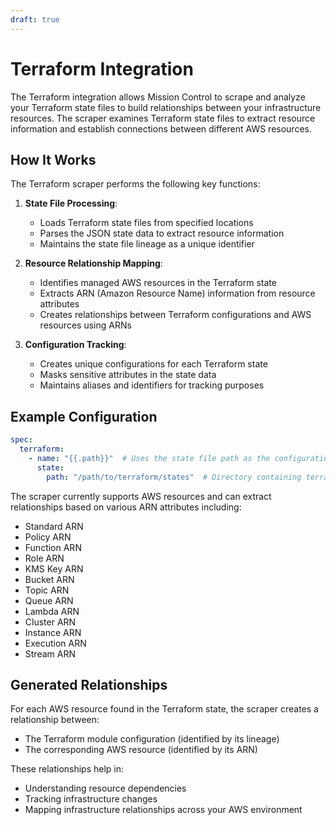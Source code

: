 ```yaml
---
draft: true
---
```

# Terraform Integration

The Terraform integration allows Mission Control to scrape and analyze your Terraform state files to build relationships between your infrastructure resources. The scraper examines Terraform state files to extract resource information and establish connections between different AWS resources.

## How It Works

The Terraform scraper performs the following key functions:

1. **State File Processing**:
   - Loads Terraform state files from specified locations
   - Parses the JSON state data to extract resource information
   - Maintains the state file lineage as a unique identifier

2. **Resource Relationship Mapping**:
   - Identifies managed AWS resources in the Terraform state
   - Extracts ARN (Amazon Resource Name) information from resource attributes
   - Creates relationships between Terraform configurations and AWS resources using ARNs

3. **Configuration Tracking**:
   - Creates unique configurations for each Terraform state
   - Masks sensitive attributes in the state data
   - Maintains aliases and identifiers for tracking purposes

## Example Configuration

```yaml
spec:
  terraform:
    - name: "{{.path}}"  # Uses the state file path as the configuration name
      state:
        path: "/path/to/terraform/states"  # Directory containing terraform state files
```

The scraper currently supports AWS resources and can extract relationships based on various ARN attributes including:
- Standard ARN
- Policy ARN
- Function ARN
- Role ARN
- KMS Key ARN
- Bucket ARN
- Topic ARN
- Queue ARN
- Lambda ARN
- Cluster ARN
- Instance ARN
- Execution ARN
- Stream ARN

## Generated Relationships

For each AWS resource found in the Terraform state, the scraper creates a relationship between:
- The Terraform module configuration (identified by its lineage)
- The corresponding AWS resource (identified by its ARN)

These relationships help in:
- Understanding resource dependencies
- Tracking infrastructure changes
- Mapping infrastructure relationships across your AWS environment
